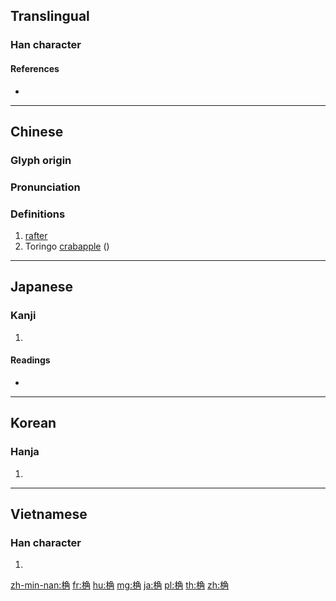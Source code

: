 {{character info/new}}
==Translingual==

===Han character===
{{Han char|rn=75|rad=木|as=07|sn=11|four=47927|canj=DNBG,DNBQ,XDNBQ|ids=⿰木角}}

====References====
* {{Han ref|kx=0527.120|dkj=14813|dj=0916.050|hdz=21218.050|uh=6877|ud=26743|bh=D5C1|bd=54721}}

----

==Chinese==
{{zh-forms}}

===Glyph origin===
{{Han etym}}

===Pronunciation===
{{zh-pron
|m=jué
|c=gok3
|mc=y
|oc=y
|ma=
|cat=n,pn
}}

===Definitions===
{{zh-hanzi}}

# [[rafter]]
# Toringo [[crabapple]] ({{taxlink|Malus toringo|species|noshow=1}})

----

==Japanese==

===Kanji===
{{ja-kanji|grade=|rs=木07}}

# {{defn|lang=ja|sort=木07}}

====Readings====
* {{ja-readings|on=[[かく]] (kaku)|kun=[[たるき]] (taruki)}}

----

==Korean==

===Hanja===
{{ko-hanja|hangeul=각|eumhun=|rv=gak|mr=kak|y=kak}}

# {{defn|lang=ko|sort=木07}}

----

==Vietnamese==

===Han character===
{{vi-readings|rs=木07|hanviet=dác}}

# {{defn|lang=vi|sort=木07}}

[[zh-min-nan:桷]]
[[fr:桷]]
[[hu:桷]]
[[mg:桷]]
[[ja:桷]]
[[pl:桷]]
[[th:桷]]
[[zh:桷]]